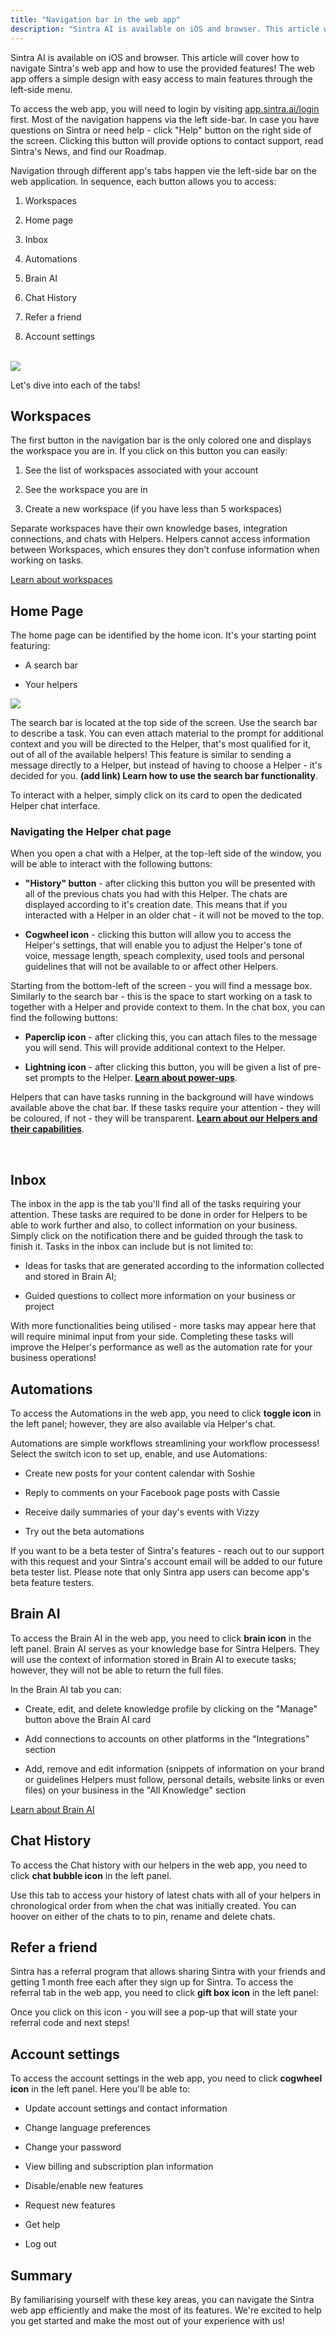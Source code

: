 ```yaml
---
title: "Navigation bar in the web app"
description: "Sintra AI is available on iOS and browser. This article will cover how to navigate Sintra's web app and how to use the provided features! The web app offers ..."
---
```


Sintra AI is available on iOS and browser. This article will cover how to navigate Sintra's web app and how to use the provided features! The web app offers a simple design with easy access to main features through the left-side menu. 

To access the web app, you will need to login by visiting [app.sintra.ai/login](https://app.sintra.ai/login) first. Most of the navigation happens via the left side-bar. In case you have questions on Sintra or need help - click "Help" button on the right side of the screen. Clicking this button will provide options to contact support, read Sintra's News, and find our Roadmap.


Navigation through different app's tabs happen vie the left-side bar on the web application. In sequence, each button allows you to access:

  1. Workspaces

  2. Home page

  3. Inbox

  4. Automations

  5. Brain AI

  6. Chat History

  7. Refer a friend

  8. Account settings  
​

![](https://downloads.intercomcdn.com/i/o/s36tbegb/1601543476/b431f98f7a3f094fd429c5f443e1/Screenshot+2025-07-03+at+14_56_22.png?expires=1754573400&signature=134d97733ae668a63103aff7c9addb83a41007ab7078451104972fe95470643a&req=dSYnF8x6noVYX%2FMW1HO4zUdhzwr3J7fUA5TA29PD90UTwLVQN1Y%2FQO1pauu4%0AQ%2B%2Fl%0A)




Let's dive into each of the tabs!

## Workspaces

The first button in the navigation bar is the only colored one and displays the workspace you are in. If you click on this button you can easily:

  1. See the list of workspaces associated with your account

  2. See the workspace you are in

  3. Create a new workspace (if you have less than 5 workspaces)




Separate workspaces have their own knowledge bases, integration connections, and chats with Helpers. Helpers cannot access information between Workspaces, which ensures they don't confuse information when working on tasks.

[Learn about workspaces](https://help.sintra.ai/en/articles/11704889-sintra-ai-workspaces-explained)

## Home Page

The home page can be identified by the home icon. It's your starting point featuring:

  * A search bar

  * Your helpers




![](https://downloads.intercomcdn.com/i/o/s36tbegb/1601550171/0d8323f1e96baa01f1588993468b/Screenshot+2025-07-03+at+14_55_06.png?expires=1754573400&signature=a27038d77a9ab655078bf3e811870f7566abc6ca9274dd5a08bc948c1ddc2a12&req=dSYnF8x7nYBYWPMW1HO4zeeB6gWTAwCiu0Xp%2Bb7q%2BREwMil4QYYju043q0h9%0AtHrh%0A)

The search bar is located at the top side of the screen. Use the search bar to describe a task. You can even attach material to the prompt for additional context and you will be directed to the Helper, that's most qualified for it, out of all of the available helpers! This feature is similar to sending a message directly to a Helper, but instead of having to choose a Helper - it's decided for you. **(add link) Learn how to use the search bar functionality**.

To interact with a helper, simply click on its card to open the dedicated Helper chat interface. 

### Navigating the Helper chat page

When you open a chat with a Helper, at the top-left side of the window, you will be able to interact with the following buttons:

  * **"History" button** \- after clicking this button you will be presented with all of the previous chats you had with this Helper. The chats are displayed according to it's creation date. This means that if you interacted with a Helper in an older chat - it will not be moved to the top.

  * **Cogwheel icon** \- clicking this button will allow you to access the Helper's settings, that will enable you to adjust the Helper's tone of voice, message length, speach complexity, used tools and personal guidelines that will not be available to or affect other Helpers.




Starting from the bottom-left of the screen - you will find a message box. Similarly to the search bar - this is the space to start working on a task to together with a Helper and provide context to them. In the chat box, you can find the following buttons:

  * **Paperclip icon** \- after clicking this, you can attach files to the message you will send. This will provide additional context to the Helper.

  * **Lightning icon** \- after clicking this button, you will be given a list of pre-set prompts to the Helper. **[Learn about power-ups](https://help.sintra.ai/en/articles/9608830-power-ups-explained)**.




Helpers that can have tasks running in the background will have windows available above the chat bar. If these tasks require your attention - they will be coloured, if not - they will be transparent. **[Learn about our Helpers and their capabilities](https://help.sintra.ai/en/collections/9842688-sintra-helpers)**.

​

## Inbox

The inbox in the app is the tab you'll find all of the tasks requiring your attention. These tasks are required to be done in order for Helpers to be able to work further and also, to collect information on your business. Simply click on the notification there and be guided through the task to finish it. Tasks in the inbox can include but is not limited to:

  * Ideas for tasks that are generated according to the information collected and stored in Brain AI;

  * Guided questions to collect more information on your business or project




With more functionalities being utilised - more tasks may appear here that will require minimal input from your side. Completing these tasks will improve the Helper's performance as well as the automation rate for your business operations!

## Automations

To access the Automations in the web app, you need to click **toggle icon** in the left panel; however, they are also available via Helper's chat. 

Automations are simple workflows streamlining your workflow processess! Select the switch icon to set up, enable, and use Automations:

  * Create new posts for your content calendar with Soshie

  * Reply to comments on your Facebook page posts with Cassie

  * Receive daily summaries of your day's events with Vizzy

  * Try out the beta automations




If you want to be a beta tester of Sintra's features - reach out to our support with this request and your Sintra's account email will be added to our future beta tester list. Please note that only Sintra app users can become app's beta feature testers.

## Brain AI

To access the Brain AI in the web app, you need to click **brain icon** in the left panel. Brain AI serves as your knowledge base for Sintra Helpers. They will use the context of information stored in Brain AI to execute tasks; however, they will not be able to return the full files.

In the Brain AI tab you can:

  * Create, edit, and delete knowledge profile by clicking on the "Manage" button above the Brain AI card

  * Add connections to accounts on other platforms in the "Integrations" section

  * Add, remove and edit information (snippets of information on your brand or guidelines Helpers must follow, personal details, website links or even files) on your business in the "All Knowledge" section




[Learn about Brain AI](https://help.sintra.ai/en/articles/9607409-brain-ai-explained)

## Chat History

To access the Chat history with our helpers in the web app, you need to click **chat bubble icon** in the left panel.

Use this tab to access your history of latest chats with all of your helpers in chronological order from when the chat was initially created. You can hoover on either of the chats to to pin, rename and delete chats. 

## Refer a friend

Sintra has a referral program that allows sharing Sintra with your friends and getting 1 month free each after they sign up for Sintra. To access the referral tab in the web app, you need to click **gift box icon** in the left panel:

Once you click on this icon - you will see a pop-up that will state your referral code and next steps!

## Account settings

To access the account settings in the web app, you need to click **cogwheel icon** in the left panel. Here you'll be able to:

  * Update account settings and contact information

  * Change language preferences

  * Change your password

  * View billing and subscription plan information

  * Disable/enable new features

  * Request new features

  * Get help

  * Log out




## Summary

By familiarising yourself with these key areas, you can navigate the Sintra web app efficiently and make the most of its features. We're excited to help you get started and make the most out of your experience with us!
